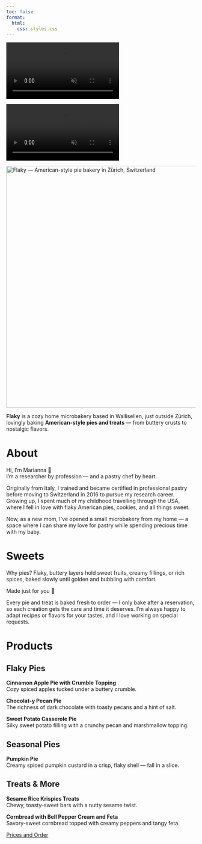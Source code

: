 ```yaml
---
toc: false
format:
  html:
    css: styles.css
---
```


<div class="mobile-video-background">
  <video autoplay muted loop playsinline>
    <source src="backgroundmobile.mp4" type="video/mp4">
  </video>
</div>

<div class="background-video-container">
  <video autoplay loop muted playsinline>
    <source src="Backgroundrotating.mp4" type="video/mp4">
    Your browser does not support the video tag.
  </video>
</div>

![](logo_website.png){fig-align="center" width="642" alt="Flaky — American-style pie bakery in Zürich, Switzerland"}


**Flaky** is a cozy home microbakery based in Wallisellen, just outside Zürich, lovingly baking **American-style pies and treats** — from buttery crusts to nostalgic flavors.

# About {#about}

Hi, I’m Marianna 🍓\
I’m a researcher by profession — and a pastry chef by heart.

Originally from Italy, I trained and became certified in professional pastry before moving to Switzerland in 2016 to pursue my research career.\
Growing up, I spent much of my childhood travelling through the USA, where I fell in love with flaky American pies, cookies, and all things sweet.

Now, as a new mom, I’ve opened a small microbakery from my home — a space where I can share my love for pastry while spending precious time with my baby.

# Sweets {#sweets}

Why pies? Flaky, buttery layers hold sweet fruits, creamy fillings, or rich spices, baked slowly until golden and bubbling with comfort.

Made just for you 💛

Every pie and treat is baked fresh to order — I only bake after a reservation, so each creation gets the care and time it deserves. I’m always happy to adapt recipes or flavors for your tastes, and I love working on special requests.

# Products {#products}

## Flaky Pies

**Cinnamon Apple Pie with Crumble Topping**\
Cozy spiced apples tucked under a buttery crumble.

**Chocolat-y Pecan Pie**\
The richness of dark chocolate with toasty pecans and a hint of salt.

**Sweet Potato Casserole Pie**\
Silky sweet potato filling with a crunchy pecan and marshmallow topping.

## Seasonal Pies

**Pumpkin Pie**\
Creamy spiced pumpkin custard in a crisp, flaky shell — fall in a slice.

## Treats & More

**Sesame Rice Krispies Treats**\
Chewy, toasty-sweet bars with a nutty sesame twist.

**Cornbread with Bell Pepper Cream and Feta**\
Savory-sweet cornbread topped with creamy peppers and tangy feta.

<div class="nav-button">
  <a href="contact.qmd" class="btn-link">Prices and Order</a>
</div>

<script type="application/ld+json">
{
  "@context": "https://schema.org",
  "@type": "Bakery",
  "name": "Flaky",
  "image": "https://yourdomain.com/logo_website.png",
  "address": {
    "@type": "PostalAddress",
    "addressLocality": "Zürich",
    "addressCountry": "CH"
  },
  "servesCuisine": "American desserts",
  "url": "https://yourdomain.com",
  "description": "Flaky is a home-based microbakery in Zürich, baking handmade American-style pies such as pumpkin pie, cinnamon apple crumble, and pecan pie."
}
</script>